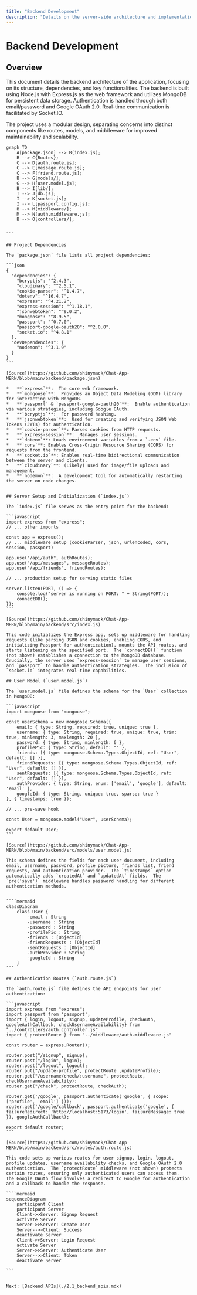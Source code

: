 ```yaml
---
title: "Backend Development"
description: "Details on the server-side architecture and implementation."
---
```


# Backend Development

<TOC />

## Overview

This document details the backend architecture of the application, focusing on its structure, dependencies, and key functionalities.  The backend is built using Node.js with Express.js as the web framework and utilizes MongoDB for persistent data storage.  Authentication is handled through both email/password and Google OAuth 2.0. Real-time communication is facilitated by Socket.IO.

The project uses a modular design, separating concerns into distinct components like routes, models, and middleware for improved maintainability and scalability.


````mermaid
graph TD
    A[package.json] --> B(index.js);
    B --> C{Routes};
    C --> D[auth.route.js];
    C --> E[message.route.js];
    C --> F[friend.route.js];
    B --> G[models/];
    G --> H[user.model.js];
    B --> I[lib/];
    I --> J[db.js];
    I --> K[socket.js];
    I --> L[passport.config.js];
    B --> M[middleware/];
    M --> N[auth.middleware.js];
    B --> O[controllers/];


```

## Project Dependencies

The `package.json` file lists all project dependencies:

```json
{
  "dependencies": {
    "bcryptjs": "^2.4.3",
    "cloudinary": "^2.5.1",
    "cookie-parser": "^1.4.7",
    "dotenv": "^16.4.7",
    "express": "^4.21.2",
    "express-session": "^1.18.1",
    "jsonwebtoken": "^9.0.2",
    "mongoose": "^8.9.5",
    "passport": "^0.7.0",
    "passport-google-oauth20": "^2.0.0",
    "socket.io": "^4.8.1"
  },
  "devDependencies": {
    "nodemon": "^3.1.9"
  }
}
```

[Source](https://github.com/shinymack/Chat-App-MERN/blob/main/backend/package.json)

*   **`express`**:  The core web framework.
*   **`mongoose`**:  Provides an Object Data Modeling (ODM) library for interacting with MongoDB.
*   **`passport` & `passport-google-oauth20`**:  Enable authentication via various strategies, including Google OAuth.
*   **`bcryptjs`**:  For password hashing.
*   **`jsonwebtoken`**:  Used for creating and verifying JSON Web Tokens (JWTs) for authentication.
*   **`cookie-parser`**: Parses cookies from HTTP requests.
*   **`express-session`**:  Manages user sessions.
*   **`dotenv`**: Loads environment variables from a `.env` file.
*   **`cors`**: Enables Cross-Origin Resource Sharing (CORS) for requests from the frontend.
*   **`socket.io`**: Enables real-time bidirectional communication between the server and clients.
*   **`cloudinary`**: (Likely) used for image/file uploads and management.
*   **`nodemon`**:  A development tool for automatically restarting the server on code changes.


## Server Setup and Initialization (`index.js`)

The `index.js` file serves as the entry point for the backend:

```javascript
import express from "express";
// ... other imports

const app = express();
// ... middleware setup (cookieParser, json, urlencoded, cors, session, passport)

app.use("/api/auth", authRoutes);
app.use("/api/messages", messageRoutes);
app.use("/api/friends", friendRoutes);

// ... production setup for serving static files

server.listen(PORT, () => {
    console.log("server is running on PORT: " + String(PORT));
    connectDB();
});
```

[Source](https://github.com/shinymack/Chat-App-MERN/blob/main/backend/src/index.js)

This code initializes the Express app, sets up middleware for handling requests (like parsing JSON and cookies, enabling CORS, and initializing Passport for authentication), mounts the API routes, and starts listening on the specified port.  The `connectDB()` function (not shown) establishes a connection to the MongoDB database.  Crucially, the server uses `express-session` to manage user sessions, and `passport` to handle authentication strategies.  The inclusion of `socket.io` integrates real-time capabilities.

## User Model (`user.model.js`)

The `user.model.js` file defines the schema for the `User` collection in MongoDB:

```javascript
import mongoose from "mongoose";

const userSchema = new mongoose.Schema({
    email: { type: String, required: true, unique: true },
    username: { type: String, required: true, unique: true, trim: true, minlength: 3, maxlength: 20 },
    password: { type: String, minlength: 6 },
    profilePic: { type: String, default: "" },
    friends: [{ type: mongoose.Schema.Types.ObjectId, ref: "User", default: [] }],
    friendRequests: [{ type: mongoose.Schema.Types.ObjectId, ref: "User", default: [] }],
    sentRequests: [{ type: mongoose.Schema.Types.ObjectId, ref: "User", default: [] }],
    authProvider: { type: String, enum: ['email', 'google'], default: 'email' },
    googleId: { type: String, unique: true, sparse: true }
}, { timestamps: true });

// ... pre-save hook

const User = mongoose.model("User", userSchema);

export default User;
```

[Source](https://github.com/shinymack/Chat-App-MERN/blob/main/backend/src/models/user.model.js)

This schema defines the fields for each user document, including email, username, password, profile picture, friends list, friend requests, and authentication provider.  The `timestamps` option automatically adds `createdAt` and `updatedAt` fields.  The `pre('save')` middleware handles password handling for different authentication methods.


````mermaid
classDiagram
    class User {
        -email : String
        -username : String
        -password : String
        -profilePic : String
        -friends : [ObjectId]
        -friendRequests : [ObjectId]
        -sentRequests : [ObjectId]
        -authProvider : String
        -googleId : String
    }
```

## Authentication Routes (`auth.route.js`)

The `auth.route.js` file defines the API endpoints for user authentication:

```javascript
import express from "express";
import passport from 'passport';
import { login, logout, signup, updateProfile, checkAuth, googleAuthCallback, checkUsernameAvailability} from  "../controllers/auth.controller.js"
import { protectRoute } from "../middleware/auth.middleware.js"

const router = express.Router();

router.post("/signup", signup);
router.post("/login", login);
router.post("/logout", logout);
router.put("/update-profile", protectRoute ,updateProfile);
router.get("/username/check/:username", protectRoute, checkUsernameAvailability);
router.get("/check", protectRoute, checkAuth);

router.get('/google', passport.authenticate('google', { scope: ['profile', 'email'] }));
router.get('/google/callback', passport.authenticate('google', { failureRedirect: 'http://localhost:5173/login', failureMessage: true }), googleAuthCallback);

export default router;
```

[Source](https://github.com/shinymack/Chat-App-MERN/blob/main/backend/src/routes/auth.route.js)

This code sets up various routes for user signup, login, logout, profile updates, username availability checks, and Google OAuth 2.0 authentication.  The `protectRoute` middleware (not shown) protects certain routes, ensuring only authenticated users can access them.  The Google OAuth flow involves a redirect to Google for authentication and a callback to handle the response.

````mermaid
sequenceDiagram
    participant Client
    participant Server
    Client->>Server: Signup Request
    activate Server
    Server->>Server: Create User
    Server-->>Client: Success
    deactivate Server
    Client->>Server: Login Request
    activate Server
    Server->>Server: Authenticate User
    Server-->>Client: Token
    deactivate Server

```


Next: [Backend APIs](./2.1_backend_apis.mdx)